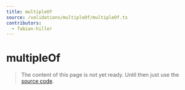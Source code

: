 ```yaml
---
title: multipleOf
source: /validations/multipleOf/multipleOf.ts
contributors:
  - fabian-hiller
---
```


# multipleOf

> The content of this page is not yet ready. Until then just use the [source code](https://github.com/fabian-hiller/valibot/blob/main/library/src/validations/multipleOf/multipleOf.ts).
